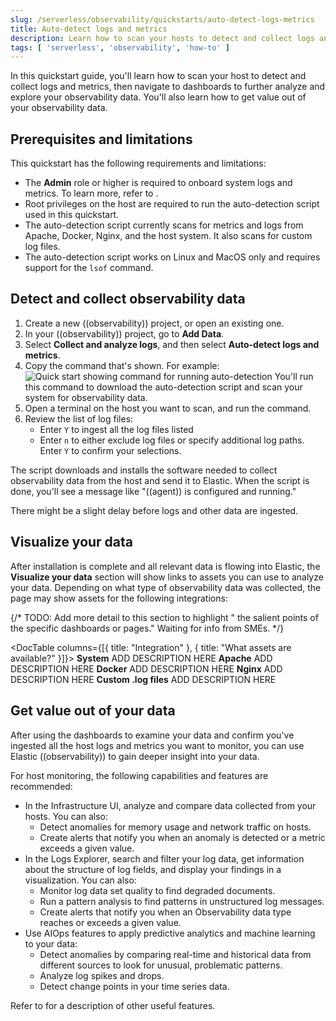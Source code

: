 ```yaml
---
slug: /serverless/observability/quickstarts/auto-detect-logs-metrics
title: Auto-detect logs and metrics
description: Learn how to scan your hosts to detect and collect logs and metrics.
tags: [ 'serverless', 'observability', 'how-to' ]
---
```


<p><DocBadge template="technical preview" /></p>

In this quickstart guide, you'll learn how to scan your host to detect and collect logs and metrics,
then navigate to dashboards to further analyze and explore your observability data.
You'll also learn how to get value out of your observability data.

## Prerequisites and limitations

This quickstart has the following requirements and limitations:

- The **Admin** role or higher is required to onboard system logs and metrics. To learn more, refer to <DocLink slug="/serverless/general/assign-user-roles" />.
- Root privileges on the host are required to run the auto-detection script used in this quickstart.
- The auto-detection script currently scans for metrics and logs from Apache, Docker, Nginx, and the host system.
   It also scans for custom log files.
- The auto-detection script works on Linux and MacOS only and requires support for the `lsof` command.

## Detect and collect observability data

1. <DocLink slug="/serverless/observability/create-an-observability-project">Create a new ((observability)) project</DocLink>, or open an existing one.
1. In your ((observability)) project, go to **Add Data**.
1. Select **Collect and analyze logs**, and then select **Auto-detect logs and metrics**.
1. Copy the command that's shown. For example:
  ![Quick start showing command for running auto-detection](../images/quickstart-autodetection-command.png)
  You'll run this command to download the auto-detection script and scan your system for observability data.
1. Open a terminal on the host you want to scan, and run the command.
1. Review the list of log files:
    - Enter `Y` to ingest all the log files listed
    - Enter `n` to either exclude log files or specify additional log paths. Enter `Y` to confirm your selections.

  The script downloads and installs the software needed to collect observability data from the host and send it to Elastic.
  When the script is done, you'll see a message like "((agent)) is configured and running."

There might be a slight delay before logs and other data are ingested.

## Visualize your data

After installation is complete and all relevant data is flowing into Elastic,
the **Visualize your data** section will show links to assets you can use to analyze your data.
Depending on what type of observability data was collected,
the page may show assets for the following integrations:

{/* TODO: Add more detail to this section to highlight " the salient points of the specific dashboards or pages." Waiting for info from SMEs. */}

<DocTable columns={[{ title: "Integration" }, { title: "What assets are available?" }]}>
  <DocRow>
    <DocCell>**System**</DocCell>
    <DocCell>ADD DESCRIPTION HERE</DocCell>
  </DocRow>
  <DocRow>
    <DocCell>**Apache**</DocCell>
    <DocCell>ADD DESCRIPTION HERE</DocCell>
  </DocRow>
  <DocRow>
    <DocCell>**Docker**</DocCell>
    <DocCell>ADD DESCRIPTION HERE</DocCell>
  </DocRow>
  <DocRow>
    <DocCell>**Nginx**</DocCell>
    <DocCell>ADD DESCRIPTION HERE</DocCell>
  </DocRow>
  <DocRow>
    <DocCell>**Custom .log files**</DocCell>
    <DocCell>ADD DESCRIPTION HERE</DocCell>
  </DocRow>
</DocTable>

## Get value out of your data

After using the dashboards to examine your data and confirm you've ingested all the host logs and metrics you want to monitor,
you can use Elastic ((observability)) to gain deeper insight into your data.

For host monitoring, the following capabilities and features are recommended:

- In the <DocLink slug="/serverless/observability/infrastructure-monitoring">Infrastructure UI</DocLink>, analyze and compare data collected from your hosts.
You can also:
  - <DocLink slug="/serverless/observability/detect-metric-anomalies">Detect anomalies</DocLink> for memory usage and network traffic on hosts.
  - <DocLink slug="/serverless/observability/alerting">Create alerts</DocLink> that notify you when an anomaly is detected or a metric exceeds a given value.
- In the <DocLink slug="/serverless/observability/discover-and-explore-logs">Logs Explorer</DocLink>, search and filter your log data,
get information about the structure of log fields, and display your findings in a visualization.
You can also:
  - <DocLink slug="/serverless/observability/monitor-datasets">Monitor log data set quality</DocLink> to find degraded documents.
  - <DocLink slug="/serverless/observability/run-log-pattern-analysis">Run a pattern analysis</DocLink> to find patterns in unstructured log messages.
  - <DocLink slug="/serverless/observability/alerting">Create alerts</DocLink> that notify you when an Observability data type reaches or exceeds a given value.
- Use <DocLink slug="/serverless/observability/aiops">AIOps features</DocLink> to apply predictive analytics and machine learning to your data:
  - <DocLink slug="/serverless/observability/aiops-detect-anomalies">Detect anomalies</DocLink> by comparing real-time and historical data from different sources to look for unusual, problematic patterns.
  - <DocLink slug="/serverless/observability/aiops-analyze-spikes">Analyze log spikes and drops</DocLink>.
  - <DocLink slug="/serverless/observability/aiops-detect-change-points">Detect change points</DocLink> in your time series data.

Refer to <DocLink slug="/serverless/observability/serverless-observability-overview"/> for a description of other useful features.
